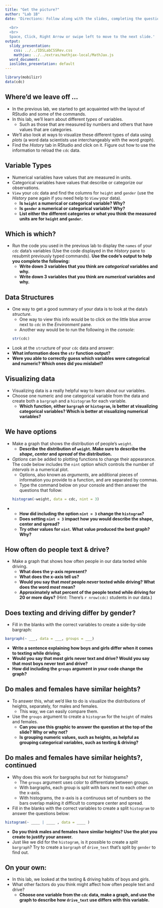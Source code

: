```yaml
---
title: "Get the picture?"
author: "Lab 1B"
date: 'Directions: Follow along with the slides, completing the questions in <font color=#25679E><b>blue</b></font> on your computer, and answering the questions in **red** in your journal.
  
  <br>
  <br>
  Space, Click, Right Arrow or swipe left to move to the next slide.'
output:
  slidy_presentation:
    css: ../../IDSLabCSSRev.css
    mathjax: ../../extras/mathjax-local/MathJax.js
  word_document:
  ioslides_presentation: default
---
```


```r
library(mobilizr)
data(cdc)
```

## Where'd we leave off ...

- In the previous lab, we started to get acquainted with the layout of RStudio and some of the commands.
- In this lab, we'll learn about different _types_ of variables. 
    - Such as those that are measured by numbers and others that have values that are categories.
- We'll also look at ways to visualize these different types of data using _plots_ (a word data scientists use interchangeably with the word _graph_).
- <span class="blue">Find the _History_ tab in RStudio and click on it. Figure out how to use the information to reload the `cdc` data.</span>


## Variable Types

- Numerical variables have values that are measured in units.
- Categorical variables have values that describe or categorize our observations.
- <span class="blue">`View` your `cdc` data and find the columns for `height` and `gender` (use the _History_ pane again if you need help to `View` your data).</span>
    - **Is `height` a numerical or categorical variable? Why?**
    - **Is `gender` a numerical or categorical variable? Why?**
    - **List either the different categories or what you think the measured units are for `height` and `gender`.**

    
## Which is which?

- <span class="blue">Run the code you used in the previous lab to display the `names` of your `cdc` data's variables (Use the code displayed in the _History_ pane to resubmit previously typed commands).</span> **Use the code's output to help you complete the following:**
    - **Write down 3 variables that you think are _categorical_ variables and why.**
    - **Write down 3 variables that you think are _numerical_ variables and why.**


## Data Structures

- One way to get a good summary of your data is to look at the data's _structure_.
    - One way to view this info would be to click on the little blue arrow next to `cdc` in the _Environment_ pane.
    - Another way would be to run the following in the _console_:
```r
str(cdc)
```

- <span class="blue">Look at the `str`ucture of your `cdc` data and answer:</span>
- **What information does the `str` function output?**
- **Were you able to correctly guess which variables were categorical and numeric? Which ones did you mislabel?**
    

## Visualizing data

- Visualizing data is a really helpful way to learn about our variables.
- <span class="blue">Choose one numeric and one categorical variable from the data and create both a `bargraph` and a `histogram` for each variable.</span>
    - **Which function, either `bargraph` or `histogram`, is better at visualizing categorical variables? Which is better at visualizing numerical variables?**
    
## We have options

- <span class="blue">Make a graph that shows the distribution of people's `weight`.</span>
  - **Describe the distribution of `weight`. Make sure to describe the _shape_, _center_ and _spread_ of the distribution.**

- _Options_ can be added to plotting functions to change their appearance. The code below includes the `nint` option which controls the number of _intervals_ in a numerical plot.
  - Options, also known as _arguments_, are additional pieces of information you provide to a function, and are separated by commas.
  - <span class="blue">Type the command below on your console and then answer the questions that follow:</span>
```r
histogram(~weight, data = cdc, nint = 3)
```
-
  - **How did including the option `nint = 3` change the `histogram`?**
  - **Does setting `nint = 3` impact how you would describe the shape, center and spread?**
  - **Try other values for `nint`. What value produced the best graph? Why?**
 
## How often do people text & drive?

- <span class="blue">Make a graph that shows how often people in our data texted while driving.</span>
    - **What does the y-axis represent?**
    - **What does the x-axis tell us?**
    - **Would you say that _most_ people _never_ texted while driving? What does the word _most_ mean?**
    - **Approximately what percent of the people texted while driving for 20 or more days?** (Hint: There's `r nrow(cdc)` students in our data.)


## Does texting and driving differ by gender?

- <span class="blue">Fill in the blanks with the correct variables to create a side-by-side bargraph:</span>

```r
bargraph(~ ___, data = ___, groups = ___)
```

- **Write a sentence explaining how boys and girls differ when it comes to texting while driving.**
- **Would you say that most girls never text and drive?  Would you say that most boys never text and drive?**
- **How did including the `groups` argument in your code change the graph?**


## Do males and females have similar heights?

- To answer this, what we'd like to do is visualize the distributions of heights, separately, for males and females.
    - This way, we can easily compare them.
- <span class="blue">Use the `groups` argument to create a `histogram` for the `height` of males and females.</span>
    - **Can you use this graphic to answer the question at the top of the slide? Why or why not?**
    - **Is grouping numeric values, such as heights, as helpful as grouping categorical variables, such as texting & driving?**
    

## Do males and females have similar heights?, continued

- Why does this work for bargraphs but not for histograms?
    - The `groups` argument uses color to differentiate between groups.
    - With bargraphs, each group is split with bars next to each other on the x-axis. 
    - With histograms, the x-axis is a continuous set of numbers so the bars overlap making it difficult to compare center and spread.

- <span class="blue">Fill in the blanks with the correct variables to create a split `histogram` to answer the questions below:</span>

```r
histogram(~ ____ | ____ , data = ____ )
```

- **Do you think males and females have similar heights? Use the plot you create to justify your answer.**
- <span class="blue">Just like we did for the `histogram`, is it possible to create a _split_ `bargraph`? Try to create a `bargraph` of `drive_text` that's split by `gender` to find out.</span>

## On your own:

- In this lab, we looked at the texting & driving habits of boys and girls. 
- What other factors do you think might affect how often people text and drive?
    - **Choose one variable from the `cdc` data, make a graph, and use the graph to describe how `drive_text` use differs with this variable.**